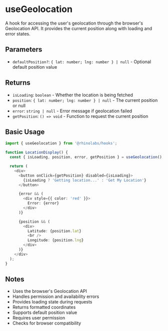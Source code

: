 # useGeolocation

A hook for accessing the user's geolocation through the browser's Geolocation API. It provides the current position along with loading and error states.

## Parameters

- `defaultPosition?`: `{ lat: number; lng: number } | null` - Optional default position value

## Returns

- `isLoading`: `boolean` - Whether the location is being fetched
- `position`: `{ lat: number; lng: number } | null` - The current position or null
- `error`: `string | null` - Error message if geolocation failed
- `getPosition`: `() => void` - Function to request the current position

## Basic Usage

```typescript
import { useGeolocation } from '@rhinolabs/hooks';

function LocationDisplay() {
  const { isLoading, position, error, getPosition } = useGeolocation();

  return (
    <div>
      <button onClick={getPosition} disabled={isLoading}>
        {isLoading ? 'Getting location...' : 'Get My Location'}
      </button>

      {error && (
        <div style={{ color: 'red' }}>
          Error: {error}
        </div>
      )}

      {position && (
        <div>
          Latitude: {position.lat}
          <br />
          Longitude: {position.lng}
        </div>
      )}
    </div>
  );
}
```

## Notes

- Uses the browser's Geolocation API
- Handles permission and availability errors
- Provides loading state during requests
- Returns formatted coordinates
- Supports default position value
- Requires user permission
- Checks for browser compatibility
